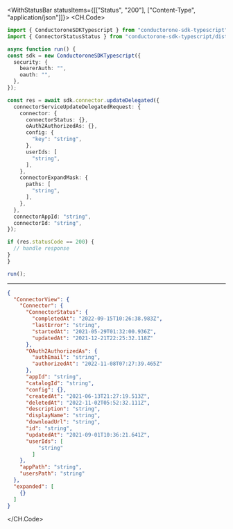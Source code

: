 

<WithStatusBar statusItems={[["Status", "200"], ["Content-Type", "application/json"]]}>
  <CH.Code>
  ```typescript UpdateDelegated.ts
  import { ConductoroneSDKTypescript } from "conductorone-sdk-typescript";
import { ConnectorStatusStatus } from "conductorone-sdk-typescript/dist/models/components";

async function run() {
  const sdk = new ConductoroneSDKTypescript({
    security: {
      bearerAuth: "",
      oauth: "",
    },
  });

  const res = await sdk.connector.updateDelegated({
    connectorServiceUpdateDelegatedRequest: {
      connector: {
        connectorStatus: {},
        oAuth2AuthorizedAs: {},
        config: {
          "key": "string",
        },
        userIds: [
          "string",
        ],
      },
      connectorExpandMask: {
        paths: [
          "string",
        ],
      },
    },
    connectorAppId: "string",
    connectorId: "string",
  });

  if (res.statusCode == 200) {
    // handle response
  }
}

run();
  ```
  ---

  ```json Example Response
  {
    "ConnectorView": {
      "Connector": {
        "ConnectorStatus": {
          "completedAt": "2022-09-15T10:26:38.983Z",
          "lastError": "string",
          "startedAt": "2021-05-29T01:32:00.936Z",
          "updatedAt": "2021-12-21T22:25:32.118Z"
        },
        "OAuth2AuthorizedAs": {
          "authEmail": "string",
          "authorizedAt": "2022-11-08T07:27:39.465Z"
        },
        "appId": "string",
        "catalogId": "string",
        "config": {},
        "createdAt": "2021-06-13T21:27:19.513Z",
        "deletedAt": "2022-11-02T05:52:32.111Z",
        "description": "string",
        "displayName": "string",
        "downloadUrl": "string",
        "id": "string",
        "updatedAt": "2021-09-01T10:36:21.641Z",
        "userIds": [
            "string"
          ]
      },
      "appPath": "string",
      "usersPath": "string"
    },
    "expanded": [
      {}
    ]
  }
  ```
  </CH.Code>
</WithStatusBar>

